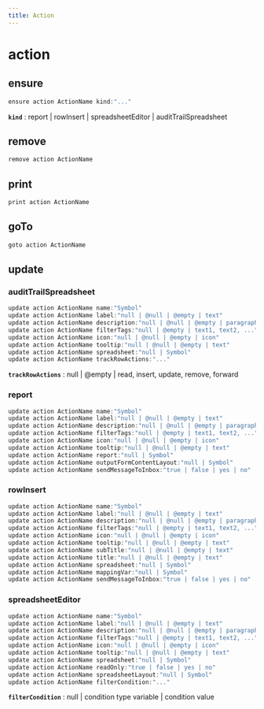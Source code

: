 ```yaml
---
title: Action
---
```


# action

## ensure

```js filename="Terminal" copy
ensure action ActionName kind:"..."
```

**`kind`**
 : report | rowInsert | spreadsheetEditor | auditTrailSpreadsheet


## remove

```js filename="Terminal" copy
remove action ActionName
```


## print

```js filename="Terminal" copy
print action ActionName
```


## goTo


```js filename="Terminal" copy
goto action ActionName
```

## update

### auditTrailSpreadsheet
```js filename="Terminal" copy
update action ActionName name:"Symbol"
update action ActionName label:"null | @null | @empty | text"
update action ActionName description:"null | @null | @empty | paragraph"
update action ActionName filterTags:"null | @empty | text1, text2, ..."
update action ActionName icon:"null | @null | @empty | icon"
update action ActionName tooltip:"null | @null | @empty | text"
update action ActionName spreadsheet:"null | Symbol"
update action ActionName trackRowActions:"..."
```

**`trackRowActions`**
 : null | @empty | read, insert, update, remove, forward

### report
```js filename="Terminal" copy
update action ActionName name:"Symbol"
update action ActionName label:"null | @null | @empty | text"
update action ActionName description:"null | @null | @empty | paragraph"
update action ActionName filterTags:"null | @empty | text1, text2, ..."
update action ActionName icon:"null | @null | @empty | icon"
update action ActionName tooltip:"null | @null | @empty | text"
update action ActionName report:"null | Symbol"
update action ActionName outputFormContentLayout:"null | Symbol"
update action ActionName sendMessageToInbox:"true | false | yes | no"
```

### rowInsert
```js filename="Terminal" copy
update action ActionName name:"Symbol"
update action ActionName label:"null | @null | @empty | text"
update action ActionName description:"null | @null | @empty | paragraph"
update action ActionName filterTags:"null | @empty | text1, text2, ..."
update action ActionName icon:"null | @null | @empty | icon"
update action ActionName tooltip:"null | @null | @empty | text"
update action ActionName subTitle:"null | @null | @empty | text"
update action ActionName title:"null | @null | @empty | text"
update action ActionName spreadsheet:"null | Symbol"
update action ActionName mappingVar:"null | Symbol"
update action ActionName sendMessageToInbox:"true | false | yes | no"
```

### spreadsheetEditor
```js filename="Terminal" copy
update action ActionName name:"Symbol"
update action ActionName label:"null | @null | @empty | text"
update action ActionName description:"null | @null | @empty | paragraph"
update action ActionName filterTags:"null | @empty | text1, text2, ..."
update action ActionName icon:"null | @null | @empty | icon"
update action ActionName tooltip:"null | @null | @empty | text"
update action ActionName spreadsheet:"null | Symbol"
update action ActionName readOnly:"true | false | yes | no"
update action ActionName spreadsheetLayout:"null | Symbol"
update action ActionName filterCondition:"..."
```

**`filterCondition`**
 : null | condition type variable | condition value


